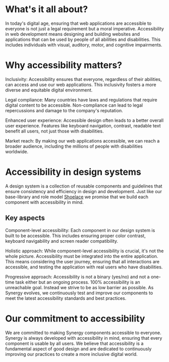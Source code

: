 
<Meta title="Accessibility" />

# What's it all about?

In today's digital age, ensuring that web applications are accessible to everyone is not just a legal requirement but a moral imperative.
Accessibility in web development means designing and building websites and applications that can be used by people of all abilities and disabilities.
This includes individuals with visual, auditory, motor, and cognitive impairments.

# Why accessibility matters?

Inclusivity: Accessibility ensures that everyone, regardless of their abilities, can access and use our web applications.
This inclusivity fosters a more diverse and equitable digital environment.

Legal compliance: Many countries have laws and regulations that require digital content to be accessible.
Non-compliance can lead to legal repercussions and damage to the company's reputation.

Enhanced user experience: Accessible design often leads to a better overall user experience.
Features like keyboard navigation, contrast, readable text benefit all users, not just those with disabilities.

Market reach: By making our web applications accessible, we can reach a broader audience, including the millions of people with disabilities worldwide.

# Accessibility in design systems
A design system is a collection of reusable components and guidelines that ensure consistency and efficiency in design and development.
Just like our base-library and role model [Shoelace](https://shoelace.style/resources/accessibility) we promise that we build each component with accessibility in mind.

## Key aspects
Component-level accessibility: Each component in our design system is built to be accessible.
This includes ensuring proper color contrast, keyboard navigability and screen reader compatibility.

Holistic approach: While component-level accessibility is crucial, it's not the whole picture.
Accessibility must be integrated into the entire application. This means considering the user journey,
ensuring that all interactions are accessible, and testing the application with real users who have disabilities.

Progressive approach: Accessibility is not a binary (yes/no) and not a one-time task either but an ongoing process.
100% accessibility is an unreachable goal. Instead we strive to be as low barrier as possible.
As Synergy evolves, we continuously test and improve our components to meet the latest accessibility standards and best practices.

# Our commitment to accessibility
We are committed to making Synergy components accessible to everyone.
Synergy is always developed with accessibility in mind, ensuring that every component is usable by all users.
We believe that accessibility is a fundamental aspect of good design and are dedicated to continuously improving our practices to create a more inclusive digital world.
